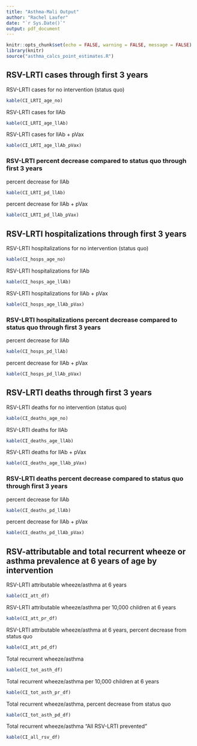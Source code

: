 ```yaml
---
title: "Asthma-Mali Output"
author: "Rachel Laufer"
date: "`r Sys.Date()`"
output: pdf_document
---
```


```r
knitr::opts_chunk$set(echo = FALSE, warning = FALSE, message = FALSE)
library(knitr)
source("asthma_calcs_point_estimates.R")
```

## RSV-LRTI cases through first 3 years

RSV-LRTI cases for no intervention (status quo)
```r
kable(CI_LRTI_age_no)
```

RSV-LRTI cases for llAb
```r
kable(CI_LRTI_age_llAb)
```

RSV-LRTI cases for llAb + pVax
```r
kable(CI_LRTI_age_llAb_pVax)
```

### RSV-LRTI percent decrease compared to status quo through first 3 years

percent decrease for llAb
```r
kable(CI_LRTI_pd_llAb)
```

percent decrease for llAb + pVax
```r
kable(CI_LRTI_pd_llAb_pVax)
```

## RSV-LRTI hospitalizations through first 3 years

RSV-LRTI hospitalizations for no intervention (status quo)
```r
kable(CI_hosps_age_no)
```

RSV-LRTI hospitalizations for llAb
```r
kable(CI_hosps_age_llAb)
```

RSV-LRTI hospitalizations for llAb + pVax
```r
kable(CI_hosps_age_llAb_pVax)
```
### RSV-LRTI hospitalizations percent decrease compared to status quo through first 3 years

percent decrease for llAb
```r
kable(CI_hosps_pd_llAb)
```

percent decrease for llAb + pVax
```r
kable(CI_hosps_pd_llAb_pVax)
```

## RSV-LRTI deaths through first 3 years

RSV-LRTI deaths for no intervention (status quo)
```r
kable(CI_deaths_age_no)
```

RSV-LRTI deaths for llAb
```r
kable(CI_deaths_age_llAb)
```

RSV-LRTI deaths for llAb + pVax
```r
kable(CI_deaths_age_llAb_pVax)
```

### RSV-LRTI deaths percent decrease compared to status quo through first 3 years

percent decrease for llAb
```r
kable(CI_deaths_pd_llAb)
```

percent decrease for llAb + pVax
```r
kable(CI_deaths_pd_llAb_pVax)
```

## RSV-attributable and total recurrent wheeze or asthma prevalence at 6 years of age by intervention

RSV-LRTI attributable wheeze/asthma at 6 years
```r
kable(CI_att_df)
```

RSV-LRTI attributable wheeze/asthma per 10,000 children at 6 years
```r
kable(CI_att_pr_df)
```

RSV-LRTI attributable wheeze/asthma at 6 years, percent decrease from status quo
```r
kable(CI_att_pd_df)
```

Total recurrent wheeze/asthma
```r
kable(CI_tot_asth_df)
```

Total recurrent wheeze/asthma per 10,000 children at 6 years
```r
kable(CI_tot_asth_pr_df)
```

Total recurrent wheeze/asthma, percent decrease from status quo
```r
kable(CI_tot_asth_pd_df)
```

Total recurrent wheeze/asthma "All RSV-LRTI prevented"
```r
kable(CI_all_rsv_df)
```